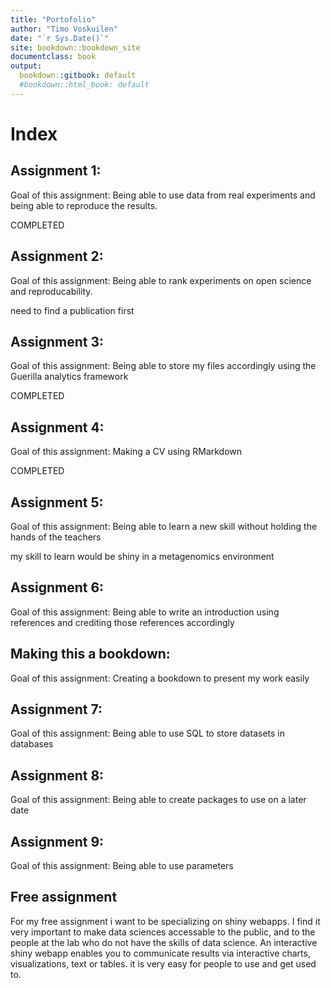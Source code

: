 ```yaml
---
title: "Portofolio"
author: "Timo Voskuilen"
date: "`r Sys.Date()`"
site: bookdown::bookdown_site
documentclass: book
output:
  bookdown::gitbook: default
  #bookdown::html_book: default
---
```

# Index

Assignment 1:
-----------------------------------
Goal of this assignment:
Being able to use data from real experiments and being able to reproduce the results.

COMPLETED









Assignment 2:
-----------------------------------
Goal of this assignment:
Being able to rank experiments on open science and reproducability.

need to find a publication first









Assignment 3:
-----------------------------------
Goal of this assignment:
Being able to store my files accordingly using the Guerilla analytics framework


COMPLETED








Assignment 4:
-----------------------------------
Goal of this assignment:
Making a CV using RMarkdown


COMPLETED







 
Assignment 5:
-----------------------------------
Goal of this assignment:
Being able to learn a new skill without holding the hands of the teachers


my skill to learn would be shiny in a metagenomics environment








Assignment 6:
-----------------------------------
Goal of this assignment:
Being able to write an introduction using references and crediting those references accordingly







 
Making this a bookdown:
-----------------------------------
Goal of this assignment:
Creating a bookdown to present my work easily






 
Assignment 7:
-----------------------------------
Goal of this assignment:
Being able to use SQL to store datasets in databases









 
Assignment 8:
-----------------------------------
Goal of this assignment:
Being able to create packages to use on a later date













 
Assignment 9:
-----------------------------------
Goal of this assignment:
Being able to use parameters







Free assignment 
------------------------------------
For my free assignment i want to be specializing on shiny webapps. I find it very important to make data sciences accessable to the public, and to the people at the lab who do not have the skills of data science. An interactive shiny webapp enables you to communicate results via interactive charts, visualizations, text or tables. it is very easy for people to use and get used to. 




